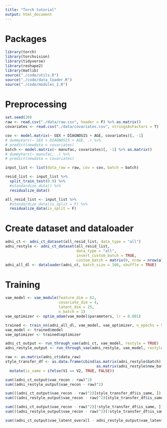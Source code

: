 ```yaml
---
title: "Torch tutorial"
output: html_document
---
```


# Packages
```r
library(torch)
library(torchvision)
library(tidyverse)
library(reshape2)
library(matlib)
source("./code/utils.R")
source("./code/data_loader.R")
source("./code/modules_2.R")
```

# Preprocessing
```r
set.seed(20)
raw <- read.csv("./data/raw.csv", header = F) %>% as.matrix()
covariates <- read.csv("./data/covariates.csv", stringsAsFactors = T)

cov <- model.matrix(~ SEX + DIAGNOSIS + AGE, covariates)[, -1]
# dummyVars(~ SEX + DIAGNOSIS + AGE, .) %>% 
# predict(newdata = covariates)
batch <- model.matrix(~ manufac, covariates)[, -1] %>% as.matrix()
# dummyVars(~ manufac, .) %>% 
# predict(newdata = covariates)

input_list <- list(data_raw = raw, cov = cov, batch = batch)

resid_list <- input_list %>% 
  split_train_test(0.9) %>% 
  #standardize_data() %>% 
  residualize_data()

all_resid_list <- input_list %>% 
  #standardize_data(is_split = F) %>% 
  residualize_data(is_split = F)
```

# Create dataset and dataloader
```r
adni_ct <- adni_ct_dataset(all_resid_list, data_type = "all")
adni_restyle <- adni_ct_dataset(all_resid_list, 
                                data_type = "all",
                                insert_custom_batch = TRUE,
                                custom_batch = matrix(0, nrow = nrow(all_resid_list$data_raw)))
adni_all_dl <- dataloader(adni_ct, batch_size = 100, shuffle = TRUE)
```

# Training
```r
vae_model <- vae_module(feature_dim = 62, 
                        covariate_dim = 4, 
                        latent_dim = 25, 
                        n_batch = 1)
vae_optimizer <- optim_adam(vae_model$parameters, lr = 0.001)

trained <- train_nn(adni_all_dl, vae_model, vae_optimizer, n_epochs = 50, beta = .1)
vae_model <- trained$model
vae_optimizer <- trained$optimizer
```

```r
adni_ct_output <- run_through_vae(adni_ct, vae_model, restyle = TRUE)
adni_restyle_output <- run_through_vae(adni_restyle, vae_model, restyle = TRUE)

raw <- as.matrix(adni_ct$data_raw)
style_transfer_df <- as.data.frame(cbind(as.matrix(adni_restyle$batch), 
                                         as.matrix(adni_restyle$new_batch))) %>% 
  mutate(is_same = ifelse(V1 == V2, TRUE, FALSE))

sum((adni_ct_output$vae_recon - raw)^2)
sum((adni_restyle_output$vae_recon - raw)^2)

sum(((adni_ct_output$vae_recon - raw)^2)[style_transfer_df$is_same, ])
sum(((adni_restyle_output$vae_recon - raw)^2)[style_transfer_df$is_same, ])

sum(((adni_ct_output$vae_recon - raw)^2)[!style_transfer_df$is_same, ])
sum(((adni_restyle_output$vae_recon - raw)^2)[!style_transfer_df$is_same, ])

sum((adni_ct_output$vae_latent_overall - adni_restyle_output$vae_latent_overall)^2)
```
